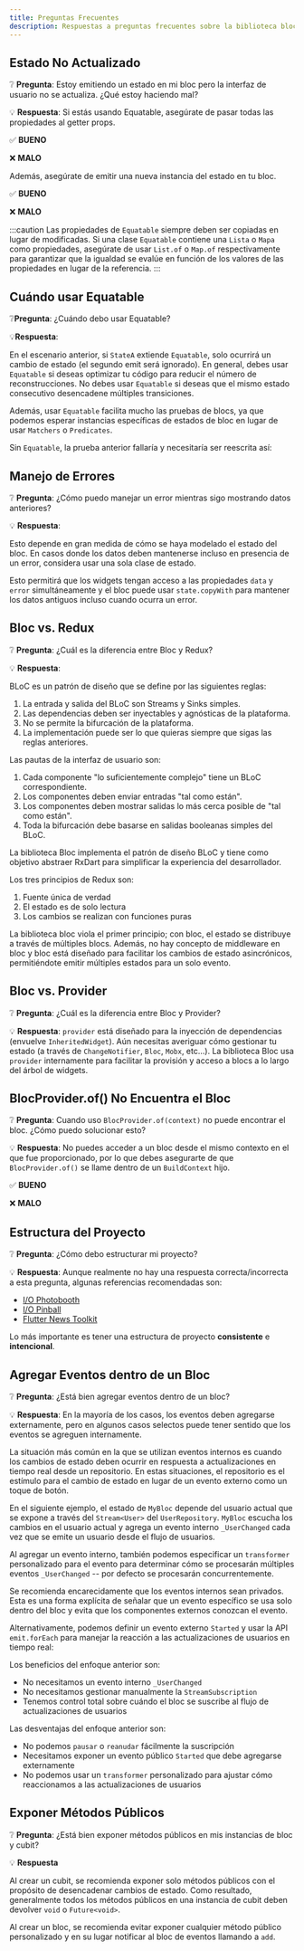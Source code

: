 ```yaml
---
title: Preguntas Frecuentes
description: Respuestas a preguntas frecuentes sobre la biblioteca bloc.
---
```



## Estado No Actualizado

❔ **Pregunta**: Estoy emitiendo un estado en mi bloc pero la interfaz de usuario no se actualiza. ¿Qué estoy haciendo mal?

💡 **Respuesta**: Si estás usando Equatable, asegúrate de pasar todas las propiedades al getter props.

✅ **BUENO**

<StateNotUpdatingGood1Snippet />

❌ **MALO**

<StateNotUpdatingBad1Snippet />

<StateNotUpdatingBad2Snippet />

Además, asegúrate de emitir una nueva instancia del estado en tu bloc.

✅ **BUENO**

<StateNotUpdatingGood2Snippet />

<StateNotUpdatingGood3Snippet />

❌ **MALO**

<StateNotUpdatingBad3Snippet />

:::caution
Las propiedades de `Equatable` siempre deben ser copiadas en lugar de modificadas. Si una clase `Equatable` contiene una `Lista` o `Mapa` como propiedades, asegúrate de usar `List.of` o `Map.of` respectivamente para garantizar que la igualdad se evalúe en función de los valores de las propiedades en lugar de la referencia.
:::

## Cuándo usar Equatable

❔**Pregunta**: ¿Cuándo debo usar Equatable?

💡**Respuesta**:

<EquatableEmitSnippet />

En el escenario anterior, si `StateA` extiende `Equatable`, solo ocurrirá un cambio de estado (el segundo emit será ignorado). En general, debes usar `Equatable` si deseas optimizar tu código para reducir el número de reconstrucciones. No debes usar `Equatable` si deseas que el mismo estado consecutivo desencadene múltiples transiciones.

Además, usar `Equatable` facilita mucho las pruebas de blocs, ya que podemos esperar instancias específicas de estados de bloc en lugar de usar `Matchers` o `Predicates`.

<EquatableBlocTestSnippet />

Sin `Equatable`, la prueba anterior fallaría y necesitaría ser reescrita así:

<NoEquatableBlocTestSnippet />

## Manejo de Errores

❔ **Pregunta**: ¿Cómo puedo manejar un error mientras sigo mostrando datos anteriores?

💡 **Respuesta**:

Esto depende en gran medida de cómo se haya modelado el estado del bloc. En casos donde los datos deben mantenerse incluso en presencia de un error, considera usar una sola clase de estado.

<SingleStateSnippet />

Esto permitirá que los widgets tengan acceso a las propiedades `data` y `error` simultáneamente y el bloc puede usar `state.copyWith` para mantener los datos antiguos incluso cuando ocurra un error.

<SingleStateUsageSnippet />

## Bloc vs. Redux

❔ **Pregunta**: ¿Cuál es la diferencia entre Bloc y Redux?

💡 **Respuesta**:

BLoC es un patrón de diseño que se define por las siguientes reglas:

1. La entrada y salida del BLoC son Streams y Sinks simples.
2. Las dependencias deben ser inyectables y agnósticas de la plataforma.
3. No se permite la bifurcación de la plataforma.
4. La implementación puede ser lo que quieras siempre que sigas las reglas anteriores.

Las pautas de la interfaz de usuario son:

1. Cada componente "lo suficientemente complejo" tiene un BLoC correspondiente.
2. Los componentes deben enviar entradas "tal como están".
3. Los componentes deben mostrar salidas lo más cerca posible de "tal como están".
4. Toda la bifurcación debe basarse en salidas booleanas simples del BLoC.

La biblioteca Bloc implementa el patrón de diseño BLoC y tiene como objetivo abstraer RxDart para simplificar la experiencia del desarrollador.

Los tres principios de Redux son:

1. Fuente única de verdad
2. El estado es de solo lectura
3. Los cambios se realizan con funciones puras

La biblioteca bloc viola el primer principio; con bloc, el estado se distribuye a través de múltiples blocs. Además, no hay concepto de middleware en bloc y bloc está diseñado para facilitar los cambios de estado asincrónicos, permitiéndote emitir múltiples estados para un solo evento.

## Bloc vs. Provider

❔ **Pregunta**: ¿Cuál es la diferencia entre Bloc y Provider?

💡 **Respuesta**: `provider` está diseñado para la inyección de dependencias (envuelve
`InheritedWidget`). Aún necesitas averiguar cómo gestionar tu estado (a través de
`ChangeNotifier`, `Bloc`, `Mobx`, etc...). La biblioteca Bloc usa `provider`
internamente para facilitar la provisión y acceso a blocs a lo largo del árbol de widgets.

## BlocProvider.of() No Encuentra el Bloc

❔ **Pregunta**: Cuando uso `BlocProvider.of(context)` no puede encontrar el bloc.
¿Cómo puedo solucionar esto?

💡 **Respuesta**: No puedes acceder a un bloc desde el mismo contexto en el que fue
proporcionado, por lo que debes asegurarte de que `BlocProvider.of()` se llame dentro de un
`BuildContext` hijo.

✅ **BUENO**

<BlocProviderGood1Snippet />

<BlocProviderGood2Snippet />

❌ **MALO**

<BlocProviderBad1Snippet />

## Estructura del Proyecto

❔ **Pregunta**: ¿Cómo debo estructurar mi proyecto?

💡 **Respuesta**: Aunque realmente no hay una respuesta correcta/incorrecta a esta pregunta, algunas
referencias recomendadas son:

- [I/O Photobooth](https://github.com/flutter/photobooth)
- [I/O Pinball](https://github.com/flutter/pinball)
- [Flutter News Toolkit](https://github.com/flutter/news_toolkit)

Lo más importante es tener una estructura de proyecto **consistente** e **intencional**.

## Agregar Eventos dentro de un Bloc

❔ **Pregunta**: ¿Está bien agregar eventos dentro de un bloc?

💡 **Respuesta**: En la mayoría de los casos, los eventos deben agregarse externamente, pero en algunos
casos selectos puede tener sentido que los eventos se agreguen internamente.

La situación más común en la que se utilizan eventos internos es cuando los cambios de estado
deben ocurrir en respuesta a actualizaciones en tiempo real desde un repositorio. En estas
situaciones, el repositorio es el estímulo para el cambio de estado en lugar de un evento
externo como un toque de botón.

En el siguiente ejemplo, el estado de `MyBloc` depende del usuario actual
que se expone a través del `Stream<User>` del `UserRepository`. `MyBloc`
escucha los cambios en el usuario actual y agrega un evento interno `_UserChanged`
cada vez que se emite un usuario desde el flujo de usuarios.

<BlocInternalAddEventSnippet />

Al agregar un evento interno, también podemos especificar un `transformer` personalizado
para el evento para determinar cómo se procesarán múltiples eventos `_UserChanged` -- por defecto se procesarán concurrentemente.

Se recomienda encarecidamente que los eventos internos sean privados. Esta es una forma explícita
de señalar que un evento específico se usa solo dentro del bloc y evita que los componentes externos
conozcan el evento.

<BlocInternalEventSnippet />

Alternativamente, podemos definir un evento externo `Started` y usar la API
`emit.forEach` para manejar la reacción a las actualizaciones de usuarios en tiempo real:

<BlocExternalForEachSnippet />

Los beneficios del enfoque anterior son:

- No necesitamos un evento interno `_UserChanged`
- No necesitamos gestionar manualmente la `StreamSubscription`
- Tenemos control total sobre cuándo el bloc se suscribe al flujo de actualizaciones de usuarios

Las desventajas del enfoque anterior son:

- No podemos `pausar` o `reanudar` fácilmente la suscripción
- Necesitamos exponer un evento público `Started` que debe agregarse externamente
- No podemos usar un `transformer` personalizado para ajustar cómo reaccionamos a las actualizaciones de usuarios

## Exponer Métodos Públicos

❔ **Pregunta**: ¿Está bien exponer métodos públicos en mis instancias de bloc y cubit?

💡 **Respuesta**

Al crear un cubit, se recomienda exponer solo métodos públicos con el propósito de desencadenar cambios de estado. Como resultado, generalmente todos los métodos públicos en una instancia de cubit deben devolver `void` o `Future<void>`.

Al crear un bloc, se recomienda evitar exponer cualquier método público personalizado y en su lugar notificar al bloc de eventos llamando a `add`.
